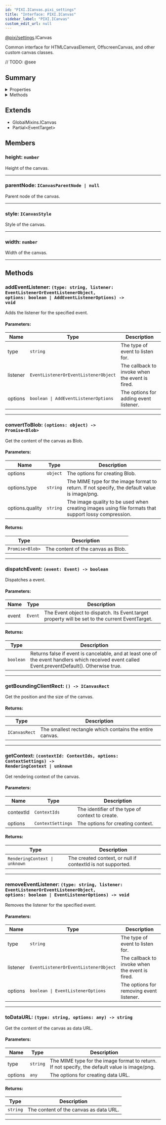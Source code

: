 ```yaml
---
id: "PIXI.ICanvas.pixi_settings"
title: "Interface: PIXI.ICanvas"
sidebar_label: "PIXI.ICanvas"
custom_edit_url: null
---
```


[@pixi/settings](../modules/pixi_settings).ICanvas


Common interface for HTMLCanvasElement, OffscreenCanvas, and other custom canvas classes.



// TODO: @see

        

## Summary

<details><summary>Properties</summary>
<p>

| Name       | Type                                       | Description                |
| ---------- | ------------------------------------------ | -------------------------- |
| height     | <code>number</code>                        | Height of the canvas.      |
| parentNode | <code>ICanvasParentNode &#124; null</code> | Parent node of the canvas. |
| style      | <code>ICanvasStyle</code>                  | Style of the canvas.       |
| width      | <code>number</code>                        | Width of the canvas.       |

</p>
</details>
    

<details><summary>Methods</summary>
<p>

| Name                  | Params                                                                                                                                  | Description                                   |
| --------------------- | --------------------------------------------------------------------------------------------------------------------------------------- | --------------------------------------------- |
| addEventListener      | <code>(type&#58; string, listener&#58; EventListenerOrEventListenerObject, options&#58; boolean &#124; AddEventListenerOptions) </code> | Adds the listener for the specified event.    |
| convertToBlob         | <code>(options&#58; object) </code>                                                                                                     | Get the content of the canvas as Blob.        |
| dispatchEvent         | <code>(event&#58; Event) </code>                                                                                                        | Dispatches a event.                           |
| getBoundingClientRect | <code>() </code>                                                                                                                        | Get the position and the size of the canvas.  |
| getContext            | <code>(contextId&#58; ContextIds, options&#58; ContextSettings) </code>                                                                 | Get rendering context of the canvas.          |
| removeEventListener   | <code>(type&#58; string, listener&#58; EventListenerOrEventListenerObject, options&#58; boolean &#124; EventListenerOptions) </code>    | Removes the listener for the specified event. |
| toDataURL             | <code>(type&#58; string, options&#58; any) </code>                                                                                      | Get the content of the canvas as data URL.    |

</p>
</details>
    

## Extends
- GlobalMixins.ICanvas
- Partial&#60;EventTarget&#62;

## Members
<article>

### height: <span><code>number</code></span>
Height of the canvas.

</article>


---------------------------------------

<article>

### parentNode: <span><code>ICanvasParentNode &#124; null</code></span>
Parent node of the canvas.

</article>


---------------------------------------

<article>

### style: <span><code>ICanvasStyle</code></span>
Style of the canvas.

</article>


---------------------------------------

<article>

### width: <span><code>number</code></span>
Width of the canvas.

</article>


---------------------------------------


## Methods
<article>

### addEventListener: <span><code>(type&#58; string, listener&#58; EventListenerOrEventListenerObject, options&#58; boolean &#124; AddEventListenerOptions) -&#62; void</code></span>
Adds the listener for the specified event.

#### Parameters:
| Name     | Type                                                | Description                                     |
| -------- | --------------------------------------------------- | ----------------------------------------------- |
| type     | <code>string</code>                                 | The type of event to listen for.                |
| listener | <code>EventListenerOrEventListenerObject</code>     | The callback to invoke when the event is fired. |
| options  | <code>boolean &#124; AddEventListenerOptions</code> | The options for adding event listener.          |
</article>


---------------------------------------

<article>

### convertToBlob: <span><code>(options&#58; object) -&#62; Promise&#60;Blob&#62;</code></span>
Get the content of the canvas as Blob.

#### Parameters:
| Name            | Type                | Description                                                                                          |
| --------------- | ------------------- | ---------------------------------------------------------------------------------------------------- |
| options         | <code>object</code> | The options for creating Blob.                                                                       |
| options.type    | <code>string</code> | The MIME type for the image format to return. If not specify, the default value is image/png.        |
| options.quality | <code>string</code> | The image quality to be used when creating images using file formats that support lossy compression. |
#### Returns:
| Type                               | Description                        |
| ---------------------------------- | ---------------------------------- |
| <code>Promise&#60;Blob&#62;</code> | The content of the canvas as Blob. |
</article>


---------------------------------------

<article>

### dispatchEvent: <span><code>(event&#58; Event) -&#62; boolean</code></span>
Dispatches a event.

#### Parameters:
| Name  | Type               | Description                                                                                     |
| ----- | ------------------ | ----------------------------------------------------------------------------------------------- |
| event | <code>Event</code> | The Event object to dispatch. Its Event.target property will be set to the current EventTarget. |
#### Returns:
| Type                 | Description                                                                                                                                      |
| -------------------- | ------------------------------------------------------------------------------------------------------------------------------------------------ |
| <code>boolean</code> | Returns false if event is cancelable, and at least one of the event handlers which received event called Event.preventDefault(). Otherwise true. |
</article>


---------------------------------------

<article>

### getBoundingClientRect: <span><code>() -&#62; ICanvasRect</code></span>
Get the position and the size of the canvas.

#### Returns:
| Type                     | Description                                              |
| ------------------------ | -------------------------------------------------------- |
| <code>ICanvasRect</code> | The smallest rectangle which contains the entire canvas. |
</article>


---------------------------------------

<article>

### getContext: <span><code>(contextId&#58; ContextIds, options&#58; ContextSettings) -&#62; RenderingContext &#124; unknown</code></span>
Get rendering context of the canvas.

#### Parameters:
| Name      | Type                         | Description                                      |
| --------- | ---------------------------- | ------------------------------------------------ |
| contextId | <code>ContextIds</code>      | The identifier of the type of context to create. |
| options   | <code>ContextSettings</code> | The options for creating context.                |
#### Returns:
| Type                                         | Description                                                 |
| -------------------------------------------- | ----------------------------------------------------------- |
| <code>RenderingContext &#124; unknown</code> | The created context, or null if contextId is not supported. |
</article>


---------------------------------------

<article>

### removeEventListener: <span><code>(type&#58; string, listener&#58; EventListenerOrEventListenerObject, options&#58; boolean &#124; EventListenerOptions) -&#62; void</code></span>
Removes the listener for the specified event.

#### Parameters:
| Name     | Type                                             | Description                                     |
| -------- | ------------------------------------------------ | ----------------------------------------------- |
| type     | <code>string</code>                              | The type of event to listen for.                |
| listener | <code>EventListenerOrEventListenerObject</code>  | The callback to invoke when the event is fired. |
| options  | <code>boolean &#124; EventListenerOptions</code> | The options for removing event listener.        |
</article>


---------------------------------------

<article>

### toDataURL: <span><code>(type&#58; string, options&#58; any) -&#62; string</code></span>
Get the content of the canvas as data URL.

#### Parameters:
| Name    | Type                | Description                                                                                   |
| ------- | ------------------- | --------------------------------------------------------------------------------------------- |
| type    | <code>string</code> | The MIME type for the image format to return. If not specify, the default value is image/png. |
| options | <code>any</code>    | The options for creating data URL.                                                            |
#### Returns:
| Type                | Description                            |
| ------------------- | -------------------------------------- |
| <code>string</code> | The content of the canvas as data URL. |
</article>


---------------------------------------

  